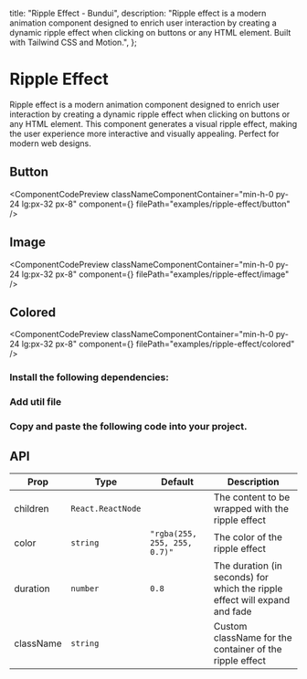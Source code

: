   title: "Ripple Effect - Bundui",
  description:
    "Ripple effect is a modern animation component designed to enrich user interaction by creating a dynamic ripple effect when clicking on buttons or any HTML element. Built with Tailwind CSS and Motion.",
};


# Ripple Effect

Ripple effect is a modern animation component designed to enrich user interaction by creating a dynamic ripple effect when clicking on buttons or any HTML element. This component generates a visual ripple effect, making the user experience more interactive and visually appealing. Perfect for modern web designs.

## Button

<ComponentCodePreview
  classNameComponentContainer="min-h-0 py-24 lg:px-32 px-8"
  component={<RippleEffectButton />}
  filePath="examples/ripple-effect/button"
/>

## Image

<ComponentCodePreview
  classNameComponentContainer="min-h-0 py-24 lg:px-32 px-8"
  component={<RippleEffectImage />}
  filePath="examples/ripple-effect/image"
/>

## Colored

<ComponentCodePreview
  classNameComponentContainer="min-h-0 py-24 lg:px-32 px-8"
  component={<RippleEffectColored />}
  filePath="examples/ripple-effect/colored"
/>

### Install the following dependencies:

<CodeRenderer code="npm i motion clsx tailwind-merge" lang="bash" />

### Add util file

<CodeBlock filePath="lib/utils.ts" />

### Copy and paste the following code into your project.

<CodeBlock filePath="components/core/ripple-effect.tsx" />

## API

| Prop              | Type                                                | Default      | Description                                                                 |
|-------------------|-----------------------------------------------------|--------------|-----------------------------------------------------------------------------|
| children          | `React.ReactNode`                                   |              | The content to be wrapped with the ripple effect                           |
| color             | `string`                                            | `"rgba(255, 255, 255, 0.7)"` | The color of the ripple effect                                             |
| duration          | `number`                                            | `0.8`        | The duration (in seconds) for which the ripple effect will expand and fade   |
| className         | `string`                                            |              | Custom className for the container of the ripple effect                    |


